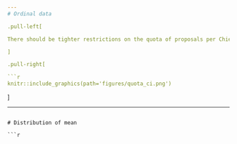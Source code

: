 ```yaml
---
# Ordinal data

.pull-left[

There should be tighter restrictions on the quota of proposals per Chief Investigator

]

.pull-right[

```r
knitr::include_graphics(path='figures/quota_ci.png')
```


]

---
```

# Distribution of mean

```r

```
